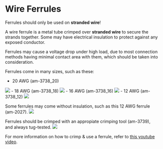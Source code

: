
# Wire Ferrules

<Callout type="warning" emoji="⚠️">Ferrules should only be used on **stranded wire**!</Callout>

A wire ferrule is a metal tube crimped over **stranded wire** to secure the strands together.
Some may have electrical insulation to protect against any exposed conductor.

<Callout type="info" emoji="ℹ️">Ferrules may cause a voltage drop under high load, due to most connection methods having minimal contact area with them, which should be taken into consideration.</Callout>

Ferrules come in many sizes, such as these:
- 20 AWG (am-3738_20)
<Image src="/electrical/20awg-ferrule.jpg" width={150} height={150} />
- 18 AWG (am-3738_18)
<Image src="/electrical/18awg-ferrule.jpg" width={150} height={150} />
- 16 AWG (am-3738_16)
<Image src="/electrical/16awg-ferrule.jpg" width={150} height={150} />
- 12 AWG (am-3738_12)
<Image src="/electrical/12awg-ferrule.jpg" width={150} height={150} />

Some ferrules may come without insulation, such as this 12 AWG ferrule (am-2027).
<Image src="/electrical/12awg-ferrule-noinsolate.jpg" width={150} height={150} />

Ferrules should be crimped with an appropiate crimping tool (am-3739), and always tug-tested.
<Image src="/electrical/ferrulecrimptool.jpg" width={300} height={300} />

For more information on how to crimp & use a ferrule, refer to [this youtube video](https://youtu.be/bJk0mzaATI4?t=90&si=u7YuOEt16f9j9k5m).
